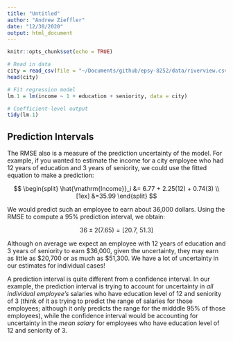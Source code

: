 ```yaml
---
title: "Untitled"
author: "Andrew Zieffler"
date: "12/30/2020"
output: html_document
---
```


```r
knitr::opts_chunk$set(echo = TRUE)
```

```r
# Read in data
city = read_csv(file = "~/Documents/github/epsy-8252/data/riverview.csv")
head(city)

# Fit regression model
lm.1 = lm(income ~ 1 + education + seniority, data = city)

# Coefficient-level output
tidy(lm.1)
```


## Prediction Intervals

The RMSE also is a measure of the prediction uncertainty of the model. For example, if you wanted to estimate the income for a city employee who had 12 years of education and 3 years of seniority, we could use the fitted equation to make a prediction:

$$
\begin{split}
\hat{\mathrm{Income}}_i &= 6.77 + 2.25(12) + 0.74(3) \\[1ex]
&=35.99
\end{split}
$$

We would predict such an employee to earn about 36,000 dollars. Using the RMSE to compute a 95% prediction interval, we obtain:

$$
36 \pm 2(7.65) = \bigg[20.7,~ 51.3\bigg]
$$

Although on average we expect an employee with 12 years of education and 3 years of seniority to earn \$36,000, given the uncertainty, they may earn as little as \$20,700 or as much as \$51,300. We have a lot of uncertainty in our estimates for individual cases!

A prediction interval is quite different from a confidence interval. In our example, the prediction interval is trying to account for uncertainty in *all individual employee's* salaries who have education level of 12 and seniority of 3 (think of it as trying to predict the range of salaries for those employees; although it only predicts the range for the midddle 95% of those employees), while the confidence interval would be accounting for uncertainty in the *mean salary* for employees who have education level of 12 and seniority of 3.